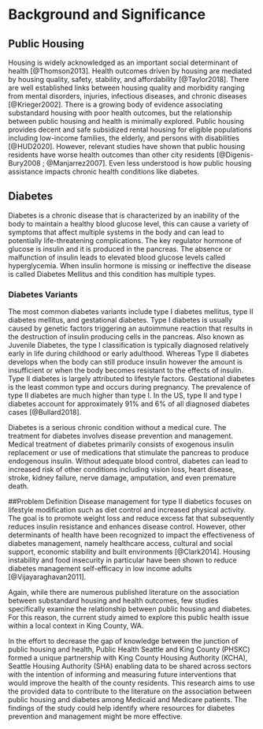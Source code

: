 <!--
The {#rmd-basics} text after the chapter declaration will allow us to link throughout the document back to the beginning of Chapter 1.  These labels will automatically be generated (if not specified) by changing the spaces to hyphens and capital letters to lowercase.  Look for the reference to this label at the beginning of Chapter 2.
-->
# Background and Significance {#rmd-basics}
## Public Housing
Housing is widely acknowledged as an important social determinant of health [@Thomson2013]. Health outcomes driven by housing are mediated by housing quality, safety, stability, and affordability [@Taylor2018]. There are well established links between housing quality and morbidity ranging from mental disorders, injuries, infectious diseases, and chronic diseases [@Krieger2002]. There is a growing body of evidence associating substandard housing with poor health outcomes, but the relationship between public housing and health is minimally explored. Public housing provides decent and safe subsidized rental housing for eligible populations including low-income families, the elderly, and persons with disabilities [@HUD2020]. However, relevant studies have shown that public housing residents have worse health outcomes than other city residents [@Digenis-Bury2008 ; @Manjarrez2007]. Even less understood is how public housing assistance impacts chronic health conditions like diabetes.

## Diabetes
Diabetes is a chronic disease that is characterized by an inability of the body to maintain a healthy blood glucose level, this can cause a variety of symptoms that affect multiple systems in the body and can lead to potentially life-threatening complications. The key regulator hormone of glucose is insulin and it is produced in the pancreas. The absence or malfunction of insulin leads to elevated blood glucose levels called hyperglycemia. When insulin hormone is missing or ineffective the disease is called Diabetes Mellitus and this condition has multiple types.

### Diabetes Variants
The most common diabetes variants include type I diabetes mellitus, type II diabetes mellitus, and gestational diabetes. Type I diabetes is usually caused by genetic factors triggering an autoimmune reaction that results in the destruction of insulin producing cells in the pancreas. Also known as Juvenile Diabetes, the type I classification is typically diagnosed relatively early in life during childhood or early adulthood. Whereas Type II diabetes develops when the body can still produce insulin however the amount is insufficient or when the body becomes resistant to the effects of insulin. Type II diabetes is largely attributed to lifestyle factors. Gestational diabetes is the least common type and occurs during pregnancy. The prevalence of type II diabetes are much higher than type I. In the US, type II and type I diabetes account for approximately 91% and 6% of all diagnosed diabetes cases [@Bullard2018].

Diabetes is a serious chronic condition without a medical cure. The treatment for diabetes involves disease prevention and management. Medical treatment of diabetes primarily consists of exogenous insulin replacement or use of medications that stimulate the pancreas to produce endogenous insulin. Without adequate blood control, diabetes can lead to increased risk of other conditions including vision loss, heart disease, stroke, kidney failure, nerve damage, amputation, and even premature death.

##Problem Definition
Disease management for type II diabetics focuses on lifestyle modification such as diet control and increased physical activity. The goal is to promote weight loss and reduce excess fat that subsequently reduces insulin resistance and enhances disease control. However, other determinants of health have been recognized to impact the effectiveness of diabetes management, namely healthcare access, cultural and social support, economic stability and built environments [@Clark2014]. Housing instability and food insecurity in particular have been shown to reduce diabetes management self-efficacy in low income adults [@Vijayaraghavan2011].

Again, while there are numerous published literature on the association between substandard housing and health outcomes, few studies specifically examine the relationship between public housing and diabetes. For this reason, the current study aimed to explore this public health issue within a local context in King County, WA.

In the effort to decrease the gap of knowledge between the junction of public housing and health, Public Health Seattle and King County (PHSKC) formed a unique partnership with King County Housing Authority (KCHA), Seattle Housing Authority (SHA) enabling data to be shared across sectors with the intention of informing and measuring future interventions that would improve the health of the county residents. This research aims to use the provided data to contribute to the literature on the association between public housing and diabetes among Medicaid and Medicare patients. The findings of the study could help identify where resources for diabetes prevention and management might be more effective.
